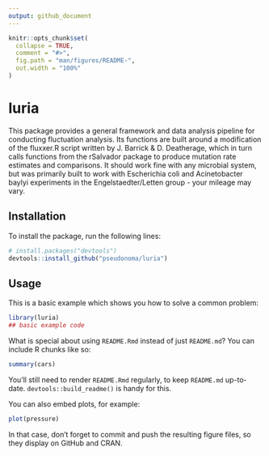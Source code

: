 ```yaml
---
output: github_document
---
```


<!-- README.md is generated from README.Rmd. Please edit that file -->

```r
knitr::opts_chunk$set(
  collapse = TRUE,
  comment = "#>",
  fig.path = "man/figures/README-",
  out.width = "100%"
)
```

# luria

<!-- badges: start -->
<!-- badges: end -->

This package provides a general framework and data analysis pipeline for conducting fluctuation
analysis. Its functions are built around a modification of the fluxxer.R script written by 
J. Barrick & D. Deatherage, which in turn calls functions from the rSalvador package to produce 
mutation rate estimates and comparisons. It should work fine with any microbial system, but was
primarily built to work with Escherichia coli and Acinetobacter baylyi experiments in the
Engelstaedter/Letten group - your mileage may vary.

## Installation

To install the package, run the following lines:

``` r
# install.packages("devtools")
devtools::install_github("pseudonoma/luria")
```

## Usage

This is a basic example which shows you how to solve a common problem:

```r
library(luria)
## basic example code
```

What is special about using `README.Rmd` instead of just `README.md`? You can include R chunks like so:

```r
summary(cars)
```

You'll still need to render `README.Rmd` regularly, to keep `README.md` up-to-date. `devtools::build_readme()` is handy for this.

You can also embed plots, for example:

```r
plot(pressure)
```

In that case, don't forget to commit and push the resulting figure files, so they display on GitHub and CRAN.
